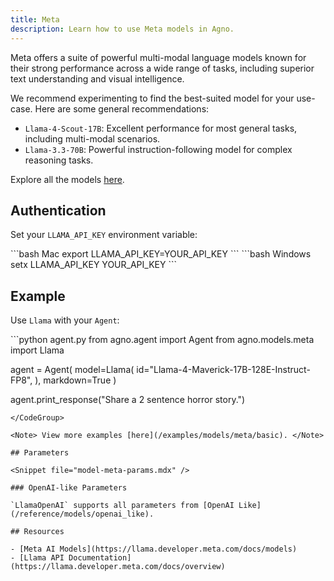 ```yaml
---
title: Meta
description: Learn how to use Meta models in Agno.
---
```


Meta offers a suite of powerful multi-modal language models known for their strong performance across a wide range of tasks, including superior text understanding and visual intelligence.

We recommend experimenting to find the best-suited model for your use-case. Here are some general recommendations:

- `Llama-4-Scout-17B`: Excellent performance for most general tasks, including multi-modal scenarios.
- `Llama-3.3-70B`: Powerful instruction-following model for complex reasoning tasks.

Explore all the models [here](https://llama.developer.meta.com/docs/models).

## Authentication

Set your `LLAMA_API_KEY` environment variable:

<CodeGroup>
  ```bash Mac export LLAMA_API_KEY=YOUR_API_KEY ``` ```bash Windows setx
  LLAMA_API_KEY YOUR_API_KEY ```
</CodeGroup>

## Example

Use `Llama` with your `Agent`:

<CodeGroup>
```python agent.py
from agno.agent import Agent
from agno.models.meta import Llama

agent = Agent(
model=Llama(
id="Llama-4-Maverick-17B-128E-Instruct-FP8",
),
markdown=True
)

agent.print_response("Share a 2 sentence horror story.")

```
</CodeGroup>

<Note> View more examples [here](/examples/models/meta/basic). </Note>

## Parameters

<Snippet file="model-meta-params.mdx" />

### OpenAI-like Parameters

`LlamaOpenAI` supports all parameters from [OpenAI Like](/reference/models/openai_like).

## Resources

- [Meta AI Models](https://llama.developer.meta.com/docs/models)
- [Llama API Documentation](https://llama.developer.meta.com/docs/overview)
```
